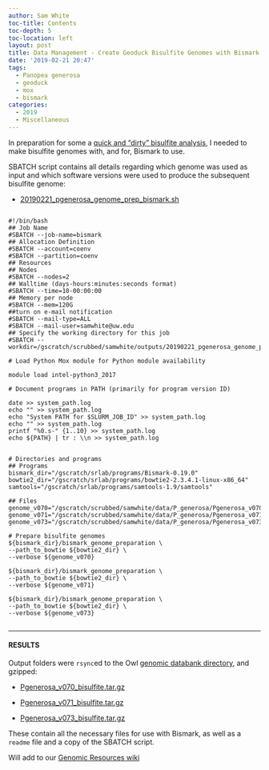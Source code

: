 ```yaml
---
author: Sam White
toc-title: Contents
toc-depth: 5
toc-location: left
layout: post
title: Data Management - Create Geoduck Bisulfite Genomes with Bismark on Mox
date: '2019-02-21 20:47'
tags:
  - Panopea generosa
  - geoduck
  - mox
  - bismark
categories:
  - 2019
  - Miscellaneous
---
```

In preparation for some a [quick and "dirty" bisulfite analysis](https://github.com/RobertsLab/resources/issues/589), I needed to make bisulfite genomes with, and for, Bismark to use.

SBATCH script contains all details regarding which genome was used as input and which software versions were used to produce the subsequent bisulfite genome:

- [20190221_pgenerosa_genome_prep_bismark.sh](http://gannet.fish.washington.edu/Atumefaciens/20190221_pgenerosa_genome_prep_bismark/20190221_pgenerosa_genome_prep_bismark.sh)

<pre><code>
#!/bin/bash
## Job Name
#SBATCH --job-name=bismark
## Allocation Definition
#SBATCH --account=coenv
#SBATCH --partition=coenv
## Resources
## Nodes
#SBATCH --nodes=2
## Walltime (days-hours:minutes:seconds format)
#SBATCH --time=10-00:00:00
## Memory per node
#SBATCH --mem=120G
##turn on e-mail notification
#SBATCH --mail-type=ALL
#SBATCH --mail-user=samwhite@uw.edu
## Specify the working directory for this job
#SBATCH --workdir=/gscratch/scrubbed/samwhite/outputs/20190221_pgenerosa_genome_prep_bismark

# Load Python Mox module for Python module availability

module load intel-python3_2017

# Document programs in PATH (primarily for program version ID)

date >> system_path.log
echo "" >> system_path.log
echo "System PATH for $SLURM_JOB_ID" >> system_path.log
echo "" >> system_path.log
printf "%0.s-" {1..10} >> system_path.log
echo ${PATH} | tr : \\n >> system_path.log


# Directories and programs
## Programs
bismark_dir="/gscratch/srlab/programs/Bismark-0.19.0"
bowtie2_dir="/gscratch/srlab/programs/bowtie2-2.3.4.1-linux-x86_64"
samtools="/gscratch/srlab/programs/samtools-1.9/samtools"

## Files
genome_v070="/gscratch/scrubbed/samwhite/data/P_generosa/Pgenerosa_v070"
genome_v071="/gscratch/scrubbed/samwhite/data/P_generosa/Pgenerosa_v071"
genome_v073="/gscratch/scrubbed/samwhite/data/P_generosa/Pgenerosa_v073"

# Prepare bisulfite genomes
${bismark_dir}/bismark_genome_preparation \
--path_to_bowtie ${bowtie2_dir} \
--verbose ${genome_v070}

${bismark_dir}/bismark_genome_preparation \
--path_to_bowtie ${bowtie2_dir} \
--verbose ${genome_v071}

${bismark_dir}/bismark_genome_preparation \
--path_to_bowtie ${bowtie2_dir} \
--verbose ${genome_v073}

</code></pre>


---

#### RESULTS

Output folders were ```rsync```ed to the Owl [genomic databank directory](http://owl.fish.washington.edu/halfshell/genomic-databank/), and gzipped:

- [Pgenerosa_v070_bisulfite.tar.gz](http://owl.fish.washington.edu/halfshell/genomic-databank/Pgenerosa_v070_bisulfite.tar.gz)

- [Pgenerosa_v071_bisulfite.tar.gz](http://owl.fish.washington.edu/halfshell/genomic-databank/Pgenerosa_v071_bisulfite.tar.gz)

- [Pgenerosa_v073_bisulfite.tar.gz](http://owl.fish.washington.edu/halfshell/genomic-databank/Pgenerosa_v073_bisulfite.tar.gz)

These contain all the necessary files for use with Bismark, as well as a ```readme``` file and a copy of the SBATCH script.

Will add to our [Genomic Resources wiki](https://github.com/RobertsLab/resources/wiki/Genomic-Resources)
